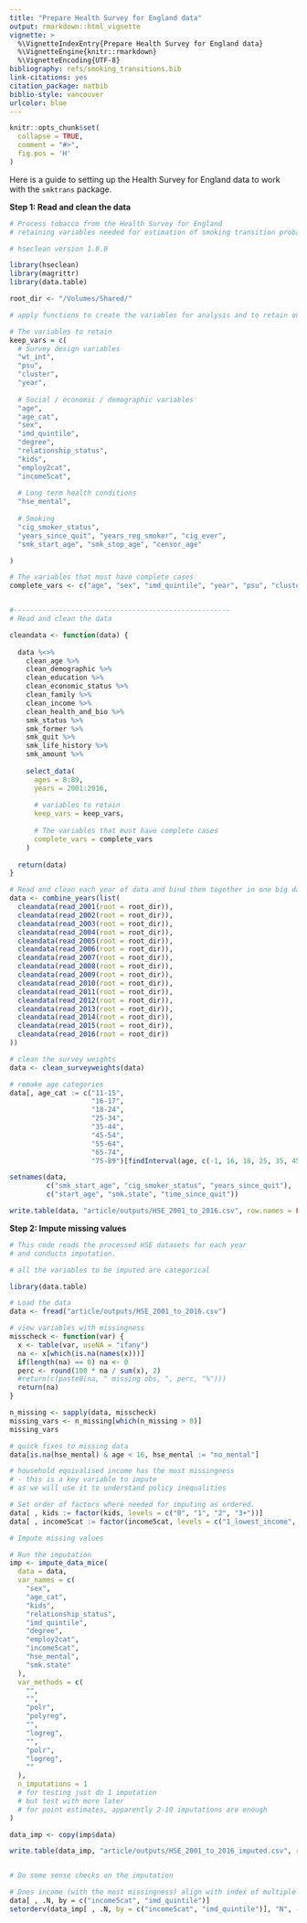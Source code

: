 ```yaml
---
title: "Prepare Health Survey for England data"
output: rmarkdown::html_vignette
vignette: >
  %\VignetteIndexEntry{Prepare Health Survey for England data}
  %\VignetteEngine{knitr::rmarkdown}
  %\VignetteEncoding{UTF-8}
bibliography: refs/smoking_transitions.bib
link-citations: yes
citation_package: natbib
biblio-style: vancouver
urlcolor: blue
---
```


```r
knitr::opts_chunk$set(
  collapse = TRUE,
  comment = "#>",
  fig.pos = 'H'
)
```


Here is a guide to setting up the Health Survey for England data to work with the `smktrans` package.    

**Step 1: Read and clean the data**   

```r

# Process tobacco from the Health Survey for England
# retaining variables needed for estimation of smoking transition probabilities

# hseclean version 1.0.0

library(hseclean)
library(magrittr)
library(data.table)

root_dir <- "/Volumes/Shared/"

# apply functions to create the variables for analysis and to retain only the required variables

# The variables to retain
keep_vars = c(
  # Survey design variables
  "wt_int",
  "psu",
  "cluster",
  "year",
  
  # Social / economic / demographic variables
  "age",
  "age_cat",
  "sex",
  "imd_quintile",
  "degree",
  "relationship_status",
  "kids",
  "employ2cat",
  "income5cat",
  
  # Long term health conditions
  "hse_mental",
  
  # Smoking
  "cig_smoker_status",
  "years_since_quit", "years_reg_smoker", "cig_ever",
  "smk_start_age", "smk_stop_age", "censor_age"

)

# The variables that must have complete cases
complete_vars <- c("age", "sex", "imd_quintile", "year", "psu", "cluster", "cig_smoker_status", "censor_age")


#-----------------------------------------------------
# Read and clean the data

cleandata <- function(data) {
  
  data %<>%
    clean_age %>%
    clean_demographic %>% 
    clean_education %>%
    clean_economic_status %>%
    clean_family %>%
    clean_income %>%
    clean_health_and_bio %>%
    smk_status %>%
    smk_former %>%
    smk_quit %>%
    smk_life_history %>%
    smk_amount %>%
    
    select_data(
      ages = 8:89,
      years = 2001:2016,
      
      # variables to retain
      keep_vars = keep_vars,
      
      # The variables that must have complete cases
      complete_vars = complete_vars
    )
  
  return(data)
}

# Read and clean each year of data and bind them together in one big dataset
data <- combine_years(list(
  cleandata(read_2001(root = root_dir)),
  cleandata(read_2002(root = root_dir)),
  cleandata(read_2003(root = root_dir)),
  cleandata(read_2004(root = root_dir)),
  cleandata(read_2005(root = root_dir)),
  cleandata(read_2006(root = root_dir)),
  cleandata(read_2007(root = root_dir)),
  cleandata(read_2008(root = root_dir)),
  cleandata(read_2009(root = root_dir)),
  cleandata(read_2010(root = root_dir)),
  cleandata(read_2011(root = root_dir)),
  cleandata(read_2012(root = root_dir)),
  cleandata(read_2013(root = root_dir)),
  cleandata(read_2014(root = root_dir)),
  cleandata(read_2015(root = root_dir)),
  cleandata(read_2016(root = root_dir))
))

# clean the survey weights
data <- clean_surveyweights(data)

# remake age categories
data[, age_cat := c("11-15",
                    "16-17",
                    "18-24",
                    "25-34",
                    "35-44",
                    "45-54",
                    "55-64",
                    "65-74",
                    "75-89")[findInterval(age, c(-1, 16, 18, 25, 35, 45, 55, 65, 75, 1000))]]

setnames(data,
         c("smk_start_age", "cig_smoker_status", "years_since_quit"),
         c("start_age", "smk.state", "time_since_quit"))

write.table(data, "article/outputs/HSE_2001_to_2016.csv", row.names = FALSE, sep = ",")

```

**Step 2: Impute missing values**   

```r


# This code reads the processed HSE datasets for each year
# and conducts imputation.

# all the variables to be imputed are categorical

library(data.table)

# Load the data
data <- fread("article/outputs/HSE_2001_to_2016.csv")

# view variables with missingness
misscheck <- function(var) {
  x <- table(var, useNA = "ifany")
  na <- x[which(is.na(names(x)))]
  if(length(na) == 0) na <- 0
  perc <- round(100 * na / sum(x), 2)
  #return(c(paste0(na, " missing obs, ", perc, "%")))
  return(na)
}

n_missing <- sapply(data, misscheck)
missing_vars <- n_missing[which(n_missing > 0)]
missing_vars

# quick fixes to missing data
data[is.na(hse_mental) & age < 16, hse_mental := "no_mental"]

# household equivalised income has the most missingness 
# - this is a key variable to impute
# as we will use it to understand policy inequalities

# Set order of factors where needed for imputing as ordered.
data[ , kids := factor(kids, levels = c("0", "1", "2", "3+"))]
data[ , income5cat := factor(income5cat, levels = c("1_lowest_income", "2", "3", "4", "5_highest_income"))]

# Impute missing values

# Run the imputation
imp <- impute_data_mice(
  data = data,
  var_names = c(
    "sex",
    "age_cat",
    "kids",
    "relationship_status",
    "imd_quintile",
    "degree",
    "employ2cat",
    "income5cat",
    "hse_mental",
    "smk.state"
  ),
  var_methods = c(
    "",
    "",
    "polr",
    "polyreg",
    "",
    "logreg",
    "",
    "polr",
    "logreg",
    ""
  ),
  n_imputations = 1 
  # for testing just do 1 imputation
  # but test with more later
  # for point estimates, apparently 2-10 imputations are enough
)

data_imp <- copy(imp$data)

write.table(data_imp, "article/outputs/HSE_2001_to_2016_imputed.csv", row.names = FALSE, sep = ",")


# Do some sense checks on the imputation

# Does income (with the most missingness) align with index of multiple deprivation
data[ , .N, by = c("income5cat", "imd_quintile")]
setorderv(data_imp[ , .N, by = c("income5cat", "imd_quintile")], "N", -1)[]

```
